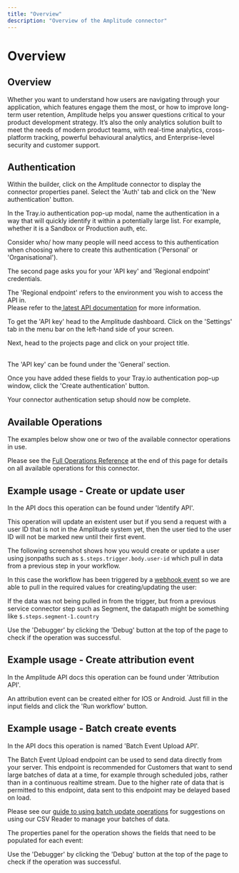 ```yaml
---
title: "Overview"
description: "Overview of the Amplitude connector"
---
```


# Overview

## Overview

Whether you want to understand how users are navigating through your application, which features engage them the most, or how to improve long-term user retention, Amplitude helps you answer questions critical to your product development strategy. It’s also the only analytics solution built to meet the needs of modern product teams, with real-time analytics, cross-platform tracking, powerful behavioural analytics, and Enterprise-level security and customer support.

## Authentication

Within the builder, click on the Amplitude connector to display the connector properties panel. Select the 'Auth' tab and click on the 'New authentication' button.

In the Tray.io authentication pop-up modal, name the authentication in a way that will quickly identify it within a potentially large list. For example, whether it is a Sandbox or Production auth, etc.

Consider who/ how many people will need access to this authentication when choosing where to create this authentication ('Personal' or 'Organisational').

The second page asks you for your 'API key' and 'Regional endpoint' credentials.

The 'Regional endpoint' refers to the environment you wish to access the API in.<br/>Please refer to the[ latest API documentation](https://www.docs.developers.amplitude.com/analytics/apis/http-v2-api/) for more information.

To get the 'API key' head to the Amplitude dashboard. Click on the 'Settings' tab in the menu bar on the left-hand side of your screen.

Next, head to the projects page and click on your project title.

<br/>The 'API key' can be found under the 'General' section.

Once you have added these fields to your Tray.io authentication pop-up window, click the 'Create authentication' button. 

Your connector authentication setup should now be complete.

## Available Operations

The examples below show one or two of the available connector operations in use.

Please see the [Full Operations Reference](#operationsFull) at the end of this page for details on all available operations for this connector.

## Example usage - Create or update user

In the API docs this operation can be found under 'Identify API'.

This operation will update an existent user but if you send a request with a user ID that is not in the Amplitude system yet, then the user tied to the user ID will not be marked new until their first event.

The following screenshot shows how you would create or update a user using jsonpaths such as `$.steps.trigger.body.user-id` which pull in data from a previous step in your workflow.

In this case the workflow has been triggered by a [webhook event](/connectors/triggers/webhook-trigger/) so we are able to pull in the required values for creating/updating the user:

If the data was not being pulled in from the trigger, but from a previous service connector step such as Segment, the datapath might be something like `$.steps.segment-1.country`

Use the 'Debugger' by clicking the 'Debug' button at the top of the page to check if the operation was successful.

## Example usage - Create attribution event

In the Amplitude API docs this operation can be found under 'Attribution API'.

An attribution event can be created either for IOS or Android. Just fill in the input fields and click the 'Run workflow' button.

## Example usage - Batch create events

In the API docs this operation is named 'Batch Event Upload API'.

The Batch Event Upload endpoint can be used to send data directly from your server. This endpoint is recommended for Customers that want to send large batches of data at a time, for example through scheduled jobs, rather than in a continuous realtime stream. Due to the higher rate of data that is permitted to this endpoint, data sent to this endpoint may be delayed based on load.

Please see our [guide to using batch update operations](/platform/standard-best-practices/pagination/batch-updates/) for suggestions on using our CSV Reader to manage your batches of data.

The properties panel for the operation shows the fields that need to be populated for each event:

Use the 'Debugger' by clicking the 'Debug' button at the top of the page to check if the operation was successful.
